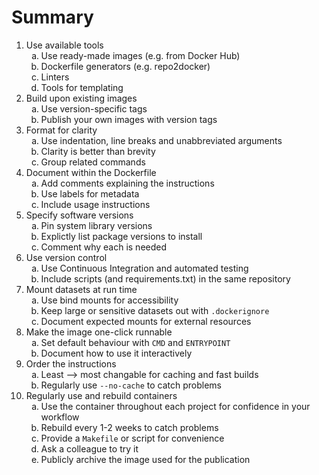Summary
=======

1. Use available tools
    a. Use ready-made images (e.g. from Docker Hub)
    b. Dockerfile generators (e.g. repo2docker)
    c. Linters
    d. Tools for templating
2. Build upon existing images
    a. Use version-specific tags
    b. Publish your own images with version tags
3. Format for clarity
    a. Use indentation, line breaks and unabbreviated arguments
    b. Clarity is better than brevity
    c. Group related commands
4. Document within the Dockerfile
    a. Add comments explaining the instructions
    b. Use labels for metadata
    c. Include usage instructions
5. Specify software versions
    a. Pin system library versions
    b. Explictly list package versions to install
    c. Comment why each is needed
6. Use version control
    a. Use Continuous Integration and automated testing
    b. Include scripts (and requirements.txt) in the same repository
7. Mount datasets at run time
    a. Use bind mounts for accessibility
    b. Keep large or sensitive datasets out with `.dockerignore`
    c. Document expected mounts for external resources
8. Make the image one-click runnable
    a. Set default behaviour with `CMD` and `ENTRYPOINT`
    b. Document how to use it interactively
9. Order the instructions
    a. Least --> most changable for caching and fast builds
    b. Regularly use `--no-cache` to catch problems
10. Regularly use and rebuild containers
    a. Use the container throughout each project for confidence in your workflow
    b. Rebuild every 1-2 weeks to catch problems
    c. Provide a `Makefile` or script for convenience
    d. Ask a colleague to try it
    e. Publicly archive the image used for the publication
